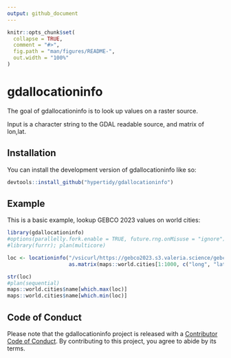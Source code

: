 ```yaml
---
output: github_document
---
```


<!-- README.md is generated from README.Rmd. Please edit that file -->

```r
knitr::opts_chunk$set(
  collapse = TRUE,
  comment = "#>",
  fig.path = "man/figures/README-",
  out.width = "100%"
)
```

# gdallocationinfo

<!-- badges: start -->
<!-- badges: end -->

The goal of gdallocationinfo is to look up values on a raster source. 

Input is a character string to the GDAL readable source, and matrix of lon,lat. 

## Installation

You can install the development version of gdallocationinfo like so:

``` r
devtools::install_github("hypertidy/gdallocationinfo")
```

## Example

This is a basic example, lookup GEBCO 2023 values on world cities:

```r
library(gdallocationinfo)
#options(parallelly.fork.enable = TRUE, future.rng.onMisuse = "ignore")
#library(furrr); plan(multicore)

loc <- locationinfo("/vsicurl/https://gebco2023.s3.valeria.science/gebco_2023_land_cog.tif", 
                    as.matrix(maps::world.cities[1:1000, c("long", "lat")]))

str(loc)
#plan(sequential)
maps::world.cities$name[which.max(loc)]
maps::world.cities$name[which.min(loc)]
```


## Code of Conduct
  
Please note that the gdallocationinfo project is released with a [Contributor Code of Conduct](https://contributor-covenant.org/version/2/1/CODE_OF_CONDUCT.html). By contributing to this project, you agree to abide by its terms.
